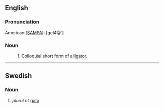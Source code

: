 ==English==

===Pronunciation===

American ([[SAMPA]]): [geI4@`]

===Noun===

: 1. Colloquial short form of [[alligator]].

----
==Swedish==
===Noun===
#''plural'' of [[gata]]